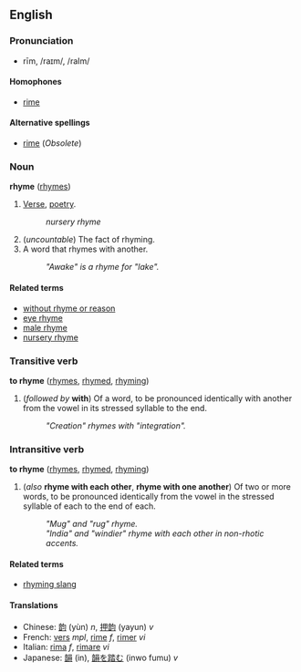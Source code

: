 ==English==
===Pronunciation===
*rīm, /raɪm/, /raIm/
====Homophones====
*[[rime]]

====Alternative spellings====
*[[rime]] (''Obsolete'')

===Noun===
'''rhyme''' ([[rhymes]])

#[[Verse]], [[poetry]]. <!--is this correct?-->
#:''nursery rhyme''
#(''uncountable'') The fact of rhyming. <!--is this correct?-->
#A word that rhymes with another.
#:''"Awake" is a rhyme for "lake".''

====Related terms====
*[[without rhyme or reason]]
*[[eye rhyme]]
*[[male rhyme]]
*[[nursery rhyme]]

===Transitive verb===
'''to rhyme''' ([[rhymes]], [[rhymed]], [[rhyming]])

#(''followed by'' '''with''') Of a word, to be pronounced identically with another from the vowel in its stressed syllable to the end.
#:''"Creation" rhymes with "integration".''

===Intransitive verb===<!-- actually these are examples of "reciprocal verb"s -->
'''to rhyme''' ([[rhymes]], [[rhymed]], [[rhyming]])

#(''also'' '''rhyme with each other''', '''rhyme with one another''') Of two or more words, to be pronounced identically from the vowel in the stressed syllable of each to the end of each.
#:''"Mug" and "rug" rhyme.''
#:''"India" and "windier" rhyme with each other in non-rhotic accents.''

====Related terms====
*[[rhyming slang]]

====Translations====
*Chinese: [[韵]] (yùn) ''n'', [[押韵]] (yayun) ''v''
*French: [[vers]] ''mpl'', [[rime]] ''f'', [[rimer]] ''vi''
*Italian: [[rima]] ''f'', [[rimare]] ''vi''
*Japanese: [[韻]] (in), [[韻を踏む]] (inwo fumu) ''v''
